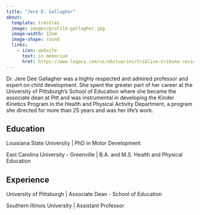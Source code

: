```yaml
---
title: "Jere D. Gallagher"
about:
  template: trestles
  image: images/profile-gallagher.jpg
  image-width: 12em
  image-shape: round
  links:
    - icon: website
      text: in memorium
      href: https://www.legacy.com/us/obituaries/triblive-tribune-review/name/jere-gallagher-obituary?id=8620227
---
```


Dr. Jere Dee Gallagher was a highly respected and admired professor and expert on child development. She spent the greater part of her career at the University of Pittsburgh's School of Education where she became the associate dean at Pitt and was instrumental in developing the Kinder Kinetics Program in the Health and Physical Activity Department, a program she directed for more than 25 years and was her life's work.

## Education

Louisiana State University \| PhD in Motor Development

East Carolina University - Greenville \| B.A. and M.S. Health and Physical Education

## Experience

University of Pittsburgh \| Associate Dean - School of Education

Southern Illinois University \| Assistant Professor
